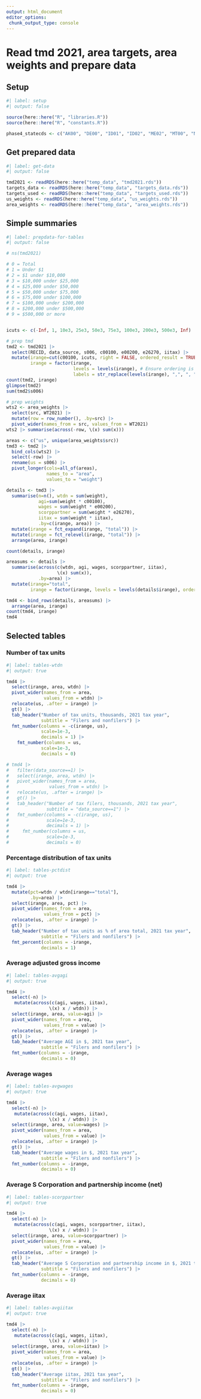 ```yaml
---
output: html_document
editor_options: 
 chunk_output_type: console
---
```


# Read tmd 2021, area targets, area weights and prepare data


## Setup

```r
#| label: setup
#| output: false

source(here::here("R", "libraries.R"))
source(here::here("R", "constants.R"))

phase4_statecds <- c("AK00", "DE00", "ID01", "ID02", "ME02", "MT00", "ND00", "PA08", "SD00", "WY00")

```


## Get prepared data

```r
#| label: get-data
#| output: false

tmd2021 <- readRDS(here::here("temp_data", "tmd2021.rds"))
targets_data <- readRDS(here::here("temp_data", "targets_data.rds"))
targets_used <- readRDS(here::here("temp_data", "targets_used.rds"))
us_weights <- readRDS(here::here("temp_data", "us_weights.rds"))
area_weights <- readRDS(here::here("temp_data", "area_weights.rds"))

```


## Simple summaries

```r
#| label: prepdata-for-tables
#| output: false

# ns(tmd2021)

# 0 = Total
# 1 = Under $1
# 2 = $1 under $10,000
# 3 = $10,000 under $25,000
# 4 = $25,000 under $50,000
# 5 = $50,000 under $75,000
# 6 = $75,000 under $100,000
# 7 = $100,000 under $200,000
# 8 = $200,000 under $500,000
# 9 = $500,000 or more


icuts <- c(-Inf, 1, 10e3, 25e3, 50e3, 75e3, 100e3, 200e3, 500e3, Inf)

# prep tmd
tmd2 <- tmd2021 |> 
  select(RECID, data_source, s006, c00100, e00200, e26270, iitax) |> 
  mutate(irange=cut(c00100, icuts, right = FALSE, ordered_result = TRUE),
         irange = factor(irange, 
                         levels = levels(irange), # Ensure ordering is maintained
                         labels = str_replace(levels(irange), ",", ", ")))
count(tmd2, irange)
glimpse(tmd2)
sum(tmd2$s006)

# prep weights
wts2 <- area_weights |> 
  select(src, WT2021) |> 
  mutate(row = row_number(), .by=src) |> 
  pivot_wider(names_from = src, values_from = WT2021)
wts2 |> summarise(across(-row, \(x) sum(x)))

areas <- c("us", unique(area_weights$src))
tmd3 <- tmd2 |> 
  bind_cols(wts2) |> 
  select(-row) |> 
  rename(us = s006) |> 
  pivot_longer(cols=all_of(areas),
               names_to = "area",
               values_to = "weight")

details <- tmd3 |> 
  summarise(n=n(), wtdn = sum(weight), 
            agi=sum(weight * c00100),
            wages = sum(weight * e00200),
            scorppartner = sum(weight * e26270),
            iitax = sum(weight * iitax),
            .by=c(irange, area)) |> 
  mutate(irange = fct_expand(irange, "total")) |> 
  mutate(irange = fct_relevel(irange, "total")) |> 
  arrange(area, irange)

count(details, irange)

areasums <- details |> 
  summarise(across(c(wtdn, agi, wages, scorppartner, iitax),
                   \(x) sum(x)),
            .by=area) |> 
  mutate(irange="total",
         irange = factor(irange, levels = levels(details$irange), ordered = TRUE))

tmd4 <- bind_rows(details, areasums) |> 
  arrange(area, irange)
count(tmd4, irange)
tmd4

```


## Selected tables

### Number of tax units

```r
#| label: tables-wtdn
#| output: true

tmd4 |>  
  select(irange, area, wtdn) |> 
  pivot_wider(names_from = area,
              values_from = wtdn) |> 
  relocate(us, .after = irange) |> 
  gt() |> 
  tab_header("Number of tax units, thousands, 2021 tax year",
             subtitle = "Filers and nonfilers") |> 
  fmt_number(columns = -c(irange, us),
             scale=1e-3,
             decimals = 1) |> 
    fmt_number(columns = us,
             scale=1e-3,
             decimals = 0)

# tmd4 |>  
#   filter(data_source==1) |> 
#   select(irange, area, wtdn) |> 
#   pivot_wider(names_from = area,
#               values_from = wtdn) |> 
#   relocate(us, .after = irange) |> 
#   gt() |> 
#   tab_header("Number of tax filers, thousands, 2021 tax year",
#              subtitle = "data_source==1") |> 
#   fmt_number(columns = -c(irange, us),
#              scale=1e-3,
#              decimals = 1) |> 
#     fmt_number(columns = us,
#              scale=1e-3,
#              decimals = 0)

```


### Percentage distribution of tax units

```r
#| label: tables-pctdist
#| output: true

tmd4 |> 
  mutate(pct=wtdn / wtdn[irange=="total"], 
         .by=area) |> 
  select(irange, area, pct) |> 
  pivot_wider(names_from = area,
              values_from = pct) |> 
  relocate(us, .after = irange) |> 
  gt() |> 
  tab_header("Number of tax units as % of area total, 2021 tax year",
             subtitle = "Filers and nonfilers") |> 
  fmt_percent(columns = -irange,
             decimals = 1)

```


### Average adjusted gross income

```r
#| label: tables-avgagi
#| output: true

tmd4 |> 
  select(-n) |> 
   mutate(across(c(agi, wages, iitax),
                \(x) x / wtdn)) |> 
  select(irange, area, value=agi) |> 
  pivot_wider(names_from = area,
              values_from = value) |> 
  relocate(us, .after = irange) |> 
  gt() |> 
  tab_header("Average AGI in $, 2021 tax year",
             subtitle = "Filers and nonfilers") |> 
  fmt_number(columns = -irange,
             decimals = 0)

```

### Average wages

```r
#| label: tables-avgwages
#| output: true

tmd4 |> 
  select(-n) |> 
   mutate(across(c(agi, wages, iitax),
                \(x) x / wtdn)) |> 
  select(irange, area, value=wages) |> 
  pivot_wider(names_from = area,
              values_from = value) |> 
  relocate(us, .after = irange) |> 
  gt() |> 
  tab_header("Average wages in $, 2021 tax year",
             subtitle = "Filers and nonfilers") |> 
  fmt_number(columns = -irange,
             decimals = 0)


```


### Average S Corporation and partnership income (net)

```r
#| label: tables-scorppartner
#| output: true

tmd4 |> 
  select(-n) |> 
   mutate(across(c(agi, wages, scorppartner, iitax),
                \(x) x / wtdn)) |> 
  select(irange, area, value=scorppartner) |> 
  pivot_wider(names_from = area,
              values_from = value) |> 
  relocate(us, .after = irange) |> 
  gt() |> 
  tab_header("Average S Corporation and partnership income in $, 2021 tax year",
             subtitle = "Filers and nonfilers") |> 
  fmt_number(columns = -irange,
             decimals = 0)


```


### Average iitax

```r
#| label: tables-avgiitax
#| output: true

tmd4 |> 
  select(-n) |> 
   mutate(across(c(agi, wages, iitax),
                \(x) x / wtdn)) |> 
  select(irange, area, value=iitax) |> 
  pivot_wider(names_from = area,
              values_from = value) |> 
  relocate(us, .after = irange) |> 
  gt() |> 
  tab_header("Average iitax, 2021 tax year",
             subtitle = "Filers and nonfilers") |> 
  fmt_number(columns = -irange,
             decimals = 0)
  

```


